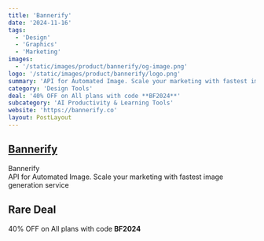 ```yaml
---
title: 'Bannerify'
date: '2024-11-16'
tags:
  - 'Design'
  - 'Graphics'
  - 'Marketing'
images:
  - '/static/images/product/bannerify/og-image.png'
logo: '/static/images/product/bannerify/logo.png'
summary: 'API for Automated Image. Scale your marketing with fastest image generation service'
category: 'Design Tools'
deal: '40% OFF on All plans with code **BF2024**'
subcategory: 'AI Productivity & Learning Tools'
website: 'https://bannerify.co'
layout: PostLayout
---
```


## [Bannerify](https://bannerify.co)

Bannerify <br/>
API for Automated Image. Scale your marketing with fastest image generation service

## Rare Deal

40% OFF on All plans with code **BF2024**
